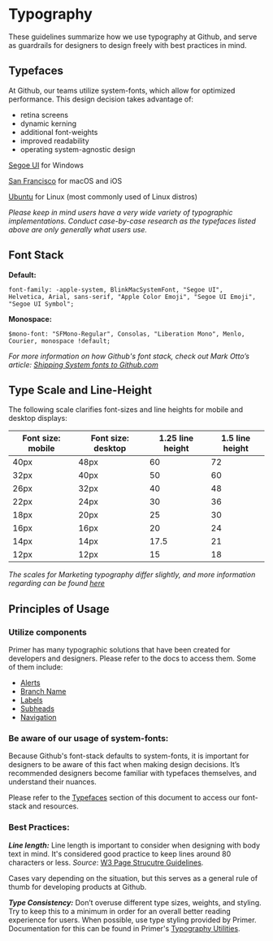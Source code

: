 # Typography

These guidelines summarize how we use typography at Github, and serve as guardrails for designers to design freely with best practices in mind.

<!-- {:toc} -->

## Typefaces

At Github, our teams utilize system-fonts, which allow for optimized performance. This design decision takes advantage of:

- retina screens
- dynamic kerning
- additional font-weights
- improved readability
- operating system-agnostic design

[Segoe UI](https://developer.microsoft.com/en-us/fabric#/resources) for Windows

[San Francisco](https://developer.apple.com/fonts/) for macOS and iOS

[Ubuntu](https://design.ubuntu.com/font/) for Linux (most commonly used of Linux distros)

_Please keep in mind users have a very wide variety of typographic implementations. Conduct case-by-case research as the typefaces listed above are only generally what users use._

## Font Stack

**Default:**

```
font-family: -apple-system, BlinkMacSystemFont, "Segoe UI",
Helvetica, Arial, sans-serif, "Apple Color Emoji", "Segoe UI Emoji", "Segoe UI Symbol";
```

**Monospace:**

```
$mono-font: "SFMono-Regular", Consolas, "Liberation Mono", Menlo, Courier, monospace !default;
```

_For more information on how Github's font stack, check out Mark Otto’s article: [Shipping System fonts to Github.com](http://markdotto.com/2018/02/07/github-system-fonts/)_

## Type Scale and Line-Height

<!-- ![screen shot 2018-11-08 at 11 53 53 am](https://user-images.githubusercontent.com/24916540/48284439-469d6880-e414-11e8-990a-9195e03d73fc.png) -->

<!-- | Scale | Font size: mobile | Font size: desktop | 1.25 line height | 1.5 line height |
| ----- | ----------------- | ------------------ | ---------------- | --------------- |
| 00    | 40px              | 48px               | 60               | 72              |
| 0     | 32px              | 40px               | 50               | 60              |
| 1     | 26px              | 32px               | 40               | 48              |
| 2     | 22px              | 24px               | 30               | 36              |
| 3     | 18px              | 20px               | 25               | 30              |
| 4     | 16px              | 16px               | 20               | 24              |
| 5     | 14px              | 14px               | 17.5             | 21              |
| 6     | 12px              | 12px               | 15               | 18              | -->

The following scale clarifies font-sizes and line heights for mobile and desktop displays:

| Font size: mobile | Font size: desktop | 1.25 line height | 1.5 line height |
| ----------------- | ------------------ | ---------------- | --------------- |
| 40px              | 48px               | 60               | 72              |
| 32px              | 40px               | 50               | 60              |
| 26px              | 32px               | 40               | 48              |
| 22px              | 24px               | 30               | 36              |
| 18px              | 20px               | 25               | 30              |
| 16px              | 16px               | 20               | 24              |
| 14px              | 14px               | 17.5             | 21              |
| 12px              | 12px               | 15               | 18              |

_The scales for Marketing typography differ slightly, and more information regarding can be found [here](https://styleguide.github.com/primer/utilities/marketing-type/)_

## Principles of Usage

### Utilize components

Primer has many typographic solutions that have been created for developers and designers. Please refer to the docs to access them. Some of them include:

- [Alerts](https://styleguide.github.com/primer/components/alerts/)
- [Branch Name](https://styleguide.github.com/primer/components/branch-name/)
- [Labels](https://styleguide.github.com/primer/components/labels/)
- [Subheads](https://styleguide.github.com/primer/components/subhead/)
- [Navigation](https://styleguide.github.com/primer/components/navigation/)

### Be aware of our usage of system-fonts:

Because Github's font-stack defaults to system-fonts, it is important for designers to be aware of this fact when making design decisions. It’s recommended designers become familiar with typefaces themselves, and understand their nuances.

Please refer to the [Typefaces](#Typefaces) section of this document to access our font-stack and resources.

### Best Practices:

**_Line length:_** Line length is important to consider when designing with body text in mind. It's considered good practice to keep lines around 80 characters or less. _Source_: [W3 Page Strucutre Guidelines](https://www.w3.org/WAI/tutorials/page-structure/styling/).

Cases vary depending on the situation, but this serves as a general rule of thumb for developing products at Github.

**_Type Consistency:_** Don’t overuse different type sizes, weights, and styling. Try to keep this to a minimum in order for an overall better reading experience for users. When possible, use type styling provided by Primer. Documentation for this can be found in Primer's [Typography Utilities](https://styleguide.github.com/primer/utilities/typography/).

<!-- **etc.** -->

